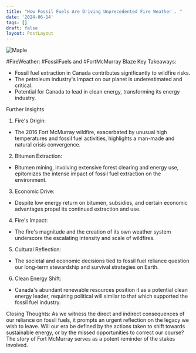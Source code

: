 ```yaml
---
title: "How Fossil Fuels Are Driving Unprecedented Fire Weather . "
date: '2024-06-14'
tags: []
draft: false
layout: PostLayout
---
```


<div className="flex justify-center">
<div className="my-1 w-full px-2 xl:my-1 xl:w-1/2 xl:px-2">
    <img src="https://willpolesa.pythonanywhere.com/static/podcast_thumbnails/thumbnail_recGXuyv182qnSJno.jpg" alt="Maple" className="mx-auto h-58 w-auto" />
</div>
</div>

#FireWeather: #FossilFuels and #FortMcMurray Blaze
Key Takeaways:
- Fossil fuel extraction in Canada contributes significantly to wildfire risks.
- The petroleum industry's impact on our planet is underestimated and critical.
- Potential for Canada to lead in clean energy, transforming its energy industry.

Further Insights
1. Fire's Origin:
- The 2016 Fort McMurray wildfire, exacerbated by unusual high temperatures and fossil fuel activities, highlights a man-made and natural crisis convergence.

2. Bitumen Extraction:
- Bitumen mining, involving extensive forest clearing and energy use, epitomizes the intense impact of fossil fuel extraction on the environment.

3. Economic Drive:
- Despite low energy return on bitumen, subsidies, and certain economic advantages propel its continued extraction and use.

4. Fire's Impact:
- The fire's magnitude and the creation of its own weather system underscore the escalating intensity and scale of wildfires.

5. Cultural Reflection:
- The societal and economic decisions tied to fossil fuel reliance question our long-term stewardship and survival strategies on Earth.

6. Clean Energy Shift:
- Canada's abundant renewable resources position it as a potential clean energy leader, requiring political will similar to that which supported the fossil fuel industry.

Closing Thoughts:
As we witness the direct and indirect consequences of our reliance on fossil fuels, it prompts an urgent reflection on the legacy we wish to leave. Will our era be defined by the actions taken to shift towards sustainable energy, or by the missed opportunities to correct our course? The story of Fort McMurray serves as a potent reminder of the stakes involved.
